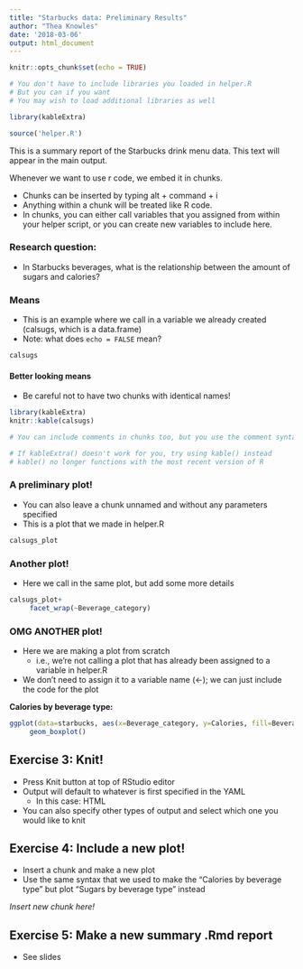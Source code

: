 ```yaml
---
title: "Starbucks data: Preliminary Results"
author: "Thea Knowles"
date: '2018-03-06'
output: html_document
---
```


```r
knitr::opts_chunk$set(echo = TRUE)
```

```r
# You don't have to include libraries you loaded in helper.R
# But you can if you want
# You may wish to load additional libraries as well

library(kableExtra)
```

```r
source('helper.R')
```

This is a summary report of the Starbucks drink menu data. This text will appear in the main output. 

<!-- This is an example of a comment I've written to myself that won't appear on the output -->
<!-- You can make a line a comment by selecting it and then typing shift + command + c -->
<!-- Alternatively, you can click Code >> Comment/Uncomment -->


Whenever we want to use r code, we embed it in chunks.

- Chunks can be inserted by typing alt + command + i
- Anything within a chunk will be treated like R code. 
- In chunks, you can either call variables that you assigned from within your helper script, or you can create new variables to include here. 


### Research question: 
- In Starbucks beverages, what is the relationship between the amount of sugars and calories?

### Means
- This is an example where we call in a variable we already created (calsugs, which is a data.frame)
- Note: what does `echo = FALSE` mean?

```r
calsugs
```

#### Better looking means
- Be careful not to have two chunks with identical names!

```r
library(kableExtra)
knitr::kable(calsugs)

# You can include comments in chunks too, but you use the comment syntax that you normally would with r (#)

# If kableExtra() doesn't work for you, try using kable() instead
# kable() no longer functions with the most recent version of R
```


### A preliminary plot!
- You can also leave a chunk unnamed and without any parameters specified
- This is a plot that we made in helper.R

```r
calsugs_plot
```

### Another plot!
- Here we call in the same plot, but add some more details

```r
calsugs_plot+
     facet_wrap(~Beverage_category)
```

### OMG ANOTHER plot!
- Here we are making a plot from scratch 
     - i.e., we're not calling a plot that has already been assigned to a variable in helper.R
- We don't need to assign it to a variable name (<-); we can just include the code for the plot

**Calories by beverage type:**

```r
ggplot(data=starbucks, aes(x=Beverage_category, y=Calories, fill=Beverage_category))+
     geom_boxplot()
```


## Exercise 3: Knit!
- Press Knit button at top of RStudio editor
- Output will default to whatever is first specified in the YAML
     - In this case: HTML
- You can also specify other types of output and select which one you would like to knit

## Exercise 4: Include a new plot!
- Insert a chunk and make a new plot
- Use the same syntax that we used to make the "Calories by beverage type" but plot "Sugars by beverage type" instead


*Insert new chunk here!*


## Exercise 5: Make a new summary .Rmd report
- See slides



